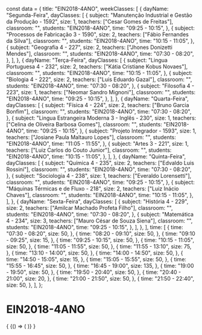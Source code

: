 const data = {
  title: "EIN2018-4ANO",
  weekClasses: [
    {
      dayName: "Segunda-Feira",
      dayClasses: [
        {
          subject: "Manutenção Industrial e Gestão da Produção - 1592",
          size: 1,
          teachers: ["Cesar Gomes de Freitas"],
          classroom: "",
          students: "EIN2018-4ANO",
          time: "09:25 - 10:15",
        },
        {
          subject: "Processos de Fabricação 3 - 1590",
          size: 2,
          teachers: ["Fábio Fernandes da Silva"],
          classroom: "",
          students: "EIN2018-4ANO",
          time: "10:15 - 11:05",
        },
        {
          subject: "Geografia 4 - 227",
          size: 2,
          teachers: ["Jhones Donizetti Mendes"],
          classroom: "",
          students: "EIN2018-4ANO",
          time: "07:30 - 08:20",
        },
      ],
    },
    {
      dayName: "Terça-Feira",
      dayClasses: [
        {
          subject: "Lingua Portuguesa 4 - 232",
          size: 2,
          teachers: ["Kátia Cristiane Kobus Novaes"],
          classroom: "",
          students: "EIN2018-4ANO",
          time: "10:15 - 11:05",
        },
        {
          subject: "Biologia 4 - 222",
          size: 2,
          teachers: ["Luis Eduardo Gazal"],
          classroom: "",
          students: "EIN2018-4ANO",
          time: "07:30 - 08:20",
        },
        {
          subject: "Filosofia 4 - 223",
          size: 1,
          teachers: ["Neomar Sandro Mignoni"],
          classroom: "",
          students: "EIN2018-4ANO",
          time: "09:25 - 10:15",
        },
      ],
    },
    {
      dayName: "Quarta-Feira",
      dayClasses: [
        {
          subject: "Física 4 - 224",
          size: 2,
          teachers: ["Bruno Garcia Bonfim"],
          classroom: "",
          students: "EIN2018-4ANO",
          time: "07:30 - 08:20",
        },
        {
          subject: "Lingua Estrangeira Moderna 3 - Inglês - 230",
          size: 1,
          teachers: ["Celina de Oliveira Barbosa Gomes"],
          classroom: "",
          students: "EIN2018-4ANO",
          time: "09:25 - 10:15",
        },
        {
          subject: "Projeto Integrador - 1593",
          size: 1,
          teachers: ["Josiane Paula Maltauro Lopes"],
          classroom: "",
          students: "EIN2018-4ANO",
          time: "11:05 - 11:55",
        },
        {
          subject: "Artes 3 - 221",
          size: 1,
          teachers: ["Luiz Carlos do Couto Junior"],
          classroom: "",
          students: "EIN2018-4ANO",
          time: "10:15 - 11:05",
        },
      ],
    },
    {
      dayName: "Quinta-Feira",
      dayClasses: [
        {
          subject: "Química 4 - 235",
          size: 2,
          teachers: ["Edvaldo Luis Rossini"],
          classroom: "",
          students: "EIN2018-4ANO",
          time: "07:30 - 08:20",
        },
        {
          subject: "Sociologia 4 - 238",
          size: 1,
          teachers: ["Everaldo Lorensetti"],
          classroom: "",
          students: "EIN2018-4ANO",
          time: "09:25 - 10:15",
        },
        {
          subject: "Máquinas Térmicas e de Fluxo - 218",
          size: 2,
          teachers: ["Luiz Inácio Chaves"],
          classroom: "",
          students: "EIN2018-4ANO",
          time: "10:15 - 11:05",
        },
      ],
    },
    {
      dayName: "Sexta-Feira",
      dayClasses: [
        {
          subject: "História 4 - 229",
          size: 2,
          teachers: ["Amilcar Machado Profeta Filho"],
          classroom: "",
          students: "EIN2018-4ANO",
          time: "07:30 - 08:20",
        },
        {
          subject: "Matemática 4 - 234",
          size: 3,
          teachers: ["Mauro César de Souza Siena"],
          classroom: "",
          students: "EIN2018-4ANO",
          time: "09:25 - 10:15",
        },
      ],
    },
  ],
  time: [
    {
      time: "07:30 - 08:20",
      size: 50,
    },
    {
      time: "08:20 - 09:10",
      size: 50,
    },
    {
      time: "09:10 - 09:25",
      size: 15,
    },
    {
      time: "09:25 - 10:15",
      size: 50,
    },
    {
      time: "10:15 - 11:05",
      size: 50,
    },
    {
      time: "11:05 - 11:55",
      size: 50,
    },
    {
      time: "11:55 - 13:10",
      size: 75,
    },
    {
      time: "13:10 - 14:00",
      size: 50,
    },
    {
      time: "14:00 - 14:50",
      size: 50,
    },
    {
      time: "14:50 - 15:05",
      size: 15,
    },
    {
      time: "15:05 - 15:55",
      size: 50,
    },
    {
      time: "15:55 - 16:45",
      size: 50,
    },
    {
      time: "16:45 - 19:00",
      size: 135,
    },
    {
      time: "19:00 - 19:50",
      size: 50,
    },
    {
      time: "19:50 - 20:40",
      size: 50,
    },
    {
      time: "20:40 - 21:00",
      size: 20,
    },
    {
      time: "21:00 - 21:50",
      size: 50,
    },
    {
      time: "21:50 - 22:40",
      size: 50,
    },
  ],
};

# EIN2018-4ANO

<div>
  {
    <BrowserOnly>
      {() => (
        <Grid
          title={data.title}
          weekClasses={data.weekClasses}
          time={data.time}
        />
      )}
    </BrowserOnly>
  }
</div>
